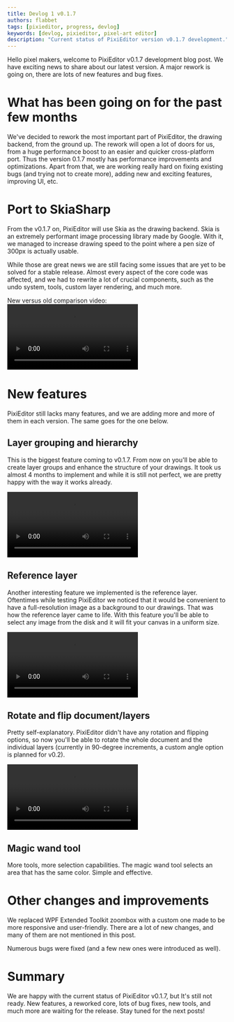```yaml
---
title: Devlog 1 v0.1.7
authors: flabbet
tags: [pixieditor, progress, devlog]
keywords: [devlog, pixieditor, pixel-art editor]
description: "Current status of PixiEditor version v0.1.7 development."
---
```


Hello pixel makers, welcome to PixiEditor v0.1.7 development blog post. We have exciting news to share
about our latest version. A major rework is going on, there are lots of new features and bug fixes.

<!--truncate-->

# What has been going on for the past few months

We've decided to rework the most important part of PixiEditor, the drawing backend, from the ground up.
The rework will open a lot of doors for us, from a huge performance boost to an easier and quicker
cross-platform port. Thus the version 0.1.7 mostly has performance improvements and optimizations.
Apart from that, we are working really hard on fixing existing bugs (and trying not to create more), adding
new and exciting features, improving UI, etc.

# Port to SkiaSharp

From the v0.1.7 on, PixiEditor will use Skia as the drawing backend. Skia is an extremely performant image processing library made by Google.
With it, we managed to increase drawing speed to the point where a pen size of 300px is actually usable.

While those are great news we are still facing some issues that are yet to be solved for a stable release.
Almost every aspect of the core code was affected, and we had to rewrite a lot of crucial components, such as
the undo system, tools, custom layer rendering, and much more.

New versus old comparison video: 
<video class="blog-video" controls>
  <source src="/videos/skia.mkv" type="video/mp4"/>
  Your browser does not support the video tag.
</video>

# New features

PixiEditor still lacks many features, and we are adding more and more of them in each version.
The same goes for the one below.

## Layer grouping and hierarchy

This is the biggest feature coming to v0.1.7. From now on you'll be able to create layer groups and
enhance the structure of your drawings. It took us almost 4 months to implement and while it is still not perfect,
we are pretty happy with the way it works already.

<video class="blog-video" controls>
  <source src="/videos/groups.mkv" type="video/mp4"/>
  Your browser does not support the video tag.
</video>

## Reference layer

Another interesting feature we implemented is the reference layer. Oftentimes while testing PixiEditor
we noticed that it would be convenient to have a full-resolution image as a background to our drawings. That was how
the reference layer came to life. With this feature you'll be able to select any image from the disk and it will fit your canvas
in a uniform size. 

<video class="blog-video" controls>
  <source src="/videos/reference-layer.mp4" type="video/mp4"/>
  Your browser does not support the video tag.
</video>

## Rotate and flip document/layers

Pretty self-explanatory. PixiEditor didn't have any rotation and flipping options, so now you'll be able
to rotate the whole document and the individual layers (currently in 90-degree increments, a custom angle option is planned for v0.2).

<video class="blog-video" controls>
  <source src="/videos/rotate-flip.mkv" type="video/mp4"/>
  Your browser does not support the video tag.
</video>

## Magic wand tool

More tools, more selection capabilities. The magic wand tool selects an area that has the same color. Simple and effective.

# Other changes and improvements

We replaced WPF Extended Toolkit zoombox with a custom one made to be more responsive and
user-friendly. There are a lot of new changes, and many of them are not mentioned in this post.

Numerous bugs were fixed (and a few new ones were introduced as well).

# Summary

We are happy with the current status of PixiEditor v0.1.7, but It's still not ready. New features, a reworked core, lots of 
bug fixes, new tools, and much more are waiting for the release. Stay tuned for the next posts!